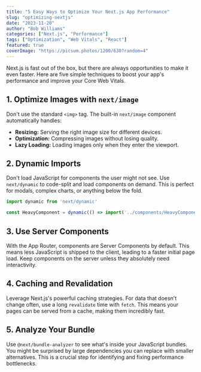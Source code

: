 ```yaml
---
title: "5 Easy Ways to Optimize Your Next.js App Performance"
slug: "optimizing-nextjs"
date: "2023-11-20"
author: "Bob Williams"
categories: ["Next.js", "Performance"]
tags: ["Optimization", "Web Vitals", "React"]
featured: true
coverImage: "https://picsum.photos/1200/630?random=4"
---
```


Next.js is fast out of the box, but there are always opportunities to make it even faster. Here are five simple techniques to boost your app's performance and improve your Core Web Vitals.

## 1. Optimize Images with `next/image`

Don't use the standard `<img>` tag. The built-in `next/image` component automatically handles:
- **Resizing:** Serving the right image size for different devices.
- **Optimization:** Compressing images without losing quality.
- **Lazy Loading:** Loading images only when they enter the viewport.

## 2. Dynamic Imports

Don't load JavaScript for components the user might not see. Use `next/dynamic` to code-split and load components on demand. This is perfect for modals, complex charts, or anything below the fold.

```jsx
import dynamic from 'next/dynamic'

const HeavyComponent = dynamic(() => import('../components/HeavyComponent'))
```

## 3. Use Server Components

With the App Router, components are Server Components by default. This means less JavaScript is shipped to the client, leading to a faster initial page load. Keep components on the server unless they absolutely need interactivity.

## 4. Caching and Revalidation

Leverage Next.js's powerful caching strategies. For data that doesn't change often, use a long `revalidate` time with `fetch`. This means your pages can be served from a cache, making them incredibly fast.

## 5. Analyze Your Bundle

Use `@next/bundle-analyzer` to see what's inside your JavaScript bundles. You might be surprised by large dependencies you can replace with smaller alternatives. This is a crucial step for identifying and fixing performance bottlenecks.
